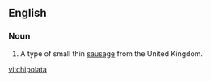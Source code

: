 {{wikipedia|Chipolata}}
==English==

===Noun===
{{en-noun}}

# A type of small thin [[sausage]] from the United Kingdom.

[[vi:chipolata]]